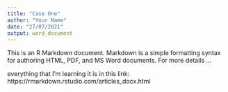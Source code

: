 ```yaml
---
title: "Case One"
author: "Your Name"
date: "27/07/2021"
output: word_document
---
```

This is an R Markdown document. Markdown is a simple 
formatting syntax for authoring HTML, PDF, and MS Word 
documents. For more details ...

everything that I'm learning it is in this link: https://rmarkdown.rstudio.com/articles_docx.html 